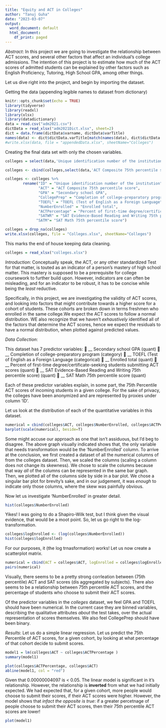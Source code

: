 ```yaml
---
title: "Equity and ACT in Colleges"
author: "Tanuj Guha"
date: "2023-03-07"
output:
  word_document: default
  html_document:
    df_print: paged
---
```


_Abstract_: In this project we are going to investigate the relationship between ACT scores, and several other factors that affect an individual's college admissions. The intention of this project is to estimate how much of the ACT scores of admitted students can be explained by other factors such as English Proficiency, Tutoring, High School GPA, among other things. 

Let us dive right into the project, and begin by importing the dataset.

Getting the data (appending legible names to dataset from dictionary)

```r
knitr::opts_chunk$set(echo = TRUE)
library(tidyverse)
library(readxl)
library(xlsx)
library(datadictionary)
data = read.csv("adm2021.csv")
dictData = read_xlsx("adm2021Dict.xlsx", sheet=2)
dict = data.frame(dictData$varname, dictData$varTitle)
names(data) <- dict$dictData.varTitle[match(names(data), dict$dictData.varname)]
#write.xlsx(data, file = "appendedData.xlsx", sheetName="Colleges")
```

Creating the final data set with only the chosen variables. 

```r
colleges = select(data,'Unique identification number of the institution')

colleges <- cbind(colleges,select(data,'ACT Composite 75th percentile score'),select(data,'Secondary school GPA'),select(data,'Completion of college-preparatory program'),select(data,'TOEFL (Test of English as a Foreign Language'),select(data,'Enrolled total'),select(data,'Percent of first-time degree/certificate-seeking students submitting ACT scores'),select(data,'SAT Evidence-Based Reading and Writing 75th percentile score'),select(data,'SAT Math 75th percentile score'))

colleges <- colleges %>% 
        rename("ID" = "Unique identification number of the institution",
               "ACT" = "ACT Composite 75th percentile score",
               "GPA" = "Secondary school GPA",
               "CollegePrep" = "Completion of college-preparatory program",
               "TOEFL" = "TOEFL (Test of English as a Foreign Language",
               "NumberEnrolled" = "Enrolled total",
               "ACTPercentage" = "Percent of first-time degree/certificate-seeking students submitting ACT scores",
               "SATWR" = "SAT Evidence-Based Reading and Writing 75th percentile score",
              "SATM"= "SAT Math 75th percentile score")

colleges = drop_na(colleges)
write.xlsx(colleges, file = "Colleges.xlsx", sheetName="Colleges")
```

This marks the end of house keeping data cleaning. 
 
```r
colleges = read_xlsx("colleges.xlsx")
```

_Introduction_: 
Conceptually speak, the ACT, or any other standardized Test for that matter, is touted as an indicator of a person's mastery of high school matter. This mastery is supposed to be a prerequisite for college coursework to further build upon. However, indicators are can often be misleading, and for an indicator to be robust, it has to be concise while being the _least_ reductive.


Specifically, in this project, we are investigating the validity of ACT scores, and looking into factors that might contribute towards a higher score for a cohort of students. These cohorts are broken down in terms freshmen who enrolled in the same college.We expect the ACT scores to follow a normal distribution. WE also recognize that we haven't _exhaustively_ identified all of the factors that determine the ACT scores, hence we expect the residuals to have a normal distribution, when plotted against predicted values. 

_Data Collection_: 

This dataset has 7 predictor variables:
	__ Secondary school GPA (quant)
	__ Completion of college-preparatory program (category)
	__ TOEFL (Test of English as a Foreign Language (categorical)
	__ Enrolled total (quant)
	__ Percent of first-time degree/certificate-seeking students submitting ACT scores (quant)
	__ SAT Evidence-Based Reading and Writing 75th percentile score) (quant)
	__ SAT Math 75th percentile score (quant)

Each of these predictor variables explain, in some part, the 75th Percentile ACT scores of incoming students in a given college. For the sake of privacy, the colleges have been anonymized and are represented by proxies under column 'ID'.

Let us look at the distribution of each of the quantitative variables in this dataset. 

```r
numerical = cbind(colleges$ACT, colleges$NumberEnrolled, colleges$ACTPercentage, colleges$SATM, colleges$SATWR)
barplot(scale(numerical), beside=T)
```

Some might accuse our approach as one that isn't assiduous, but I'd beg to disagree. The above graph visually indicated shows that, the only variable that needs transformation would be the 'NumberEnrolled' column. To arrive at the conclusion, we first created a dataset of all the numerical columns of from the colleges dataset. Then, we scaled the columns (scaling a column does not change its skewness). We chose to scale the columns because that way _all_ of the columns can be represented in the same bar graph. Then, we plotted all of the columns side by side in a bar plot. We chose a singular bar plot for brevity's sake, and in our judgement, it was _enough_ to indicate only those columns, where the skew was painfully obvious. 

Now let us investigate 'NumberEnrolled' in greater detail. 

```r
hist(colleges$NumberEnrolled)
```

Yikes! I was going to do a Shapiro-Wilk test, but I think given the visual evidence, that would be a moot point. So, let us go right to the log-transformation. 

```r
colleges$logEnrolled <- (log(colleges$NumberEnrolled))
hist(colleges$logEnrolled)
```

For our purposes, it (the log trnasformation) works!
Let us now create a scatterplot matrix. 

```r
numerical = cbind(ACT = colleges$ACT, logEnrolled = colleges$logEnrolled, ACTPercentage = colleges$ACTPercentage, SATM = colleges$SATM, SATWR = colleges$SATWR)
pairs(numerical)
```

Visually, there seems to be a pretty strong corrleation between (75th percentile) ACT and SAT scores (dis aggregated by subjects). There also seems to be a relationship between 75th percentile ACT scores, and the percentage of students who choose to submit their ACT scores.

Of the predictor variables in the _colleges_ dataset, we feel GPA and TOEFL should have been numerical. In the current case they are binned variables, describing the qualitative attributes _about_ the test takes, over the actual representation of scores themselves. We also feel CollegePrep should have been binary. 

_Results_: Let us do a simple linear regression. Let us predict the 75th Percentile of ACT scores, for a given cohort, by looking at what percentage of that cohort decide to submit scores.


```r
model1 = lm(colleges$ACT ~ colleges$ACTPercentage )
summary(model1)
```
```r
plot(colleges$ACTPercentage, colleges$ACT)
abline(model1, col = "red")    
```

Given that 0.00000004097 is < 0.05. The linear model is significant in it's relationship. However, the relationship is __inverted__ from what we had initially expected. We had expected that, for a given cohort, more people would choose to submit their scores, if their ACT scores were higher. However, the model shows that _infact the opposite is true_: if a greater percetnage of people choose to submit their ACT scores, then their 75th percentile ACT scores are lower! 

```r
plot(model1)
```

